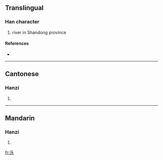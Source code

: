 {{also|濼}}
==Translingual==

===Han character===
{{Han char|rn=85|rad=水|as=05|sn=9|four=|canj=水竹女木 (EHVD)}}

# river in Shandong province

====References====
* {{Han ref|kx=0619.121|hdz=31590.020|uh=6CFA|ud=27898}}

----

==Cantonese==

===Hanzi===
{{yue-hanzi|jyut=|y=bok6, lok6|tra=濼}}

# {{defn|Cantonese}}

----

==Mandarin==

===Hanzi===
{{cmn-hanzi|tra=濼|pin=[[bó]] ([[bo2]])|wg=po<sup>2</sup>}}

# {{defn|Mandarin}}

[[fr:泺]]
